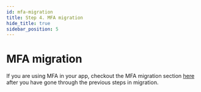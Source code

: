 ```yaml
---
id: mfa-migration
title: Step 4. MFA migration
hide_title: true
sidebar_position: 5
---
```


# MFA migration

If you are using MFA in your app, checkout the MFA migration section [here](/docs/additional-verification/mfa/migration) after you have gone through the previous steps in migration.
